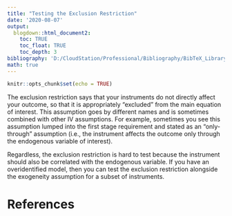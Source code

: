 ```yaml
---
title: "Testing the Exclusion Restriction"
date: '2020-08-07'
output: 
  blogdown::html_document2:
    toc: TRUE
    toc_float: TRUE
    toc_depth: 3
bibliography: 'D:/CloudStation/Professional/Bibliography/BibTeX_Library.bib'
math: true
---
```


```r
knitr::opts_chunk$set(echo = TRUE)
```

The exclusion restriction says that your instruments do not directly affect your outcome, so that it is appropriately "excluded" from the main equation of interest. This assumption goes by different names and is sometimes combined with other IV assumptions. For example, sometimes you see this assumption lumped into the first stage requirement and stated as an "only-through" assumption (i.e., the instrument affects the outcome only through the endogenous variable of interest).

Regardless, the exclusion restriction is hard to test because the instrument should also be correlated with the endogenous variable. If you have an overidentified model, then you can test the exclusion restriction alongside the exogeneity assumption for a subset of instruments. 


# References